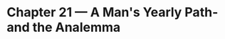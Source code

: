 Chapter 21 — A Man's Yearly Path- and the Analemma
==========================================================

